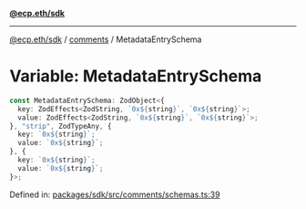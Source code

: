 [**@ecp.eth/sdk**](../../index.mdx)

***

[@ecp.eth/sdk](/sdk-reference/index.mdx) / [comments](/sdk-reference/comments/index.mdx) / MetadataEntrySchema

# Variable: MetadataEntrySchema

```ts
const MetadataEntrySchema: ZodObject<{
  key: ZodEffects<ZodString, `0x${string}`, `0x${string}`>;
  value: ZodEffects<ZodString, `0x${string}`, `0x${string}`>;
}, "strip", ZodTypeAny, {
  key: `0x${string}`;
  value: `0x${string}`;
}, {
  key: `0x${string}`;
  value: `0x${string}`;
}>;
```

Defined in: [packages/sdk/src/comments/schemas.ts:39](https://github.com/ecp-eth/comments-monorepo/blob/main/packages/sdk/src/comments/schemas.ts#L39)
